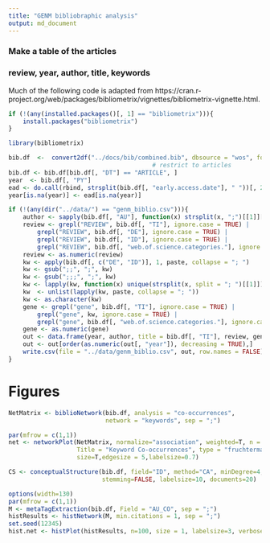 ```yaml
---
title: "GENM bibliobraphic analysis"
output: md_document
---
```


### Make a table of the articles
    
### review, year, author, title, keywords

Much of the following code is adapted from https://cran.r-project.org/web/packages/bibliometrix/vignettes/bibliometrix-vignette.html.

```R

if (!(any(installed.packages()[, 1] == "bibliometrix"))){
    install.packages("bibliometrix")
}

library(bibliometrix)

bib.df  <-  convert2df("../docs/bib/combined.bib", dbsource = "wos", format = "bibtex")
                                        # restrict to articles
bib.df <- bib.df[bib.df[, "DT"] == "ARTICLE", ]
year  <- bib.df[, "PY"]
ead <- do.call(rbind, strsplit(bib.df[, "early.access.date"], " "))[, 2]
year[is.na(year)] <- ead[is.na(year)]

if (!(any(dir("../data/") == "genm_biblio.csv"))){
    author <- sapply(bib.df[, "AU"], function(x) strsplit(x, ";")[[1]][1], USE.NAMES = FALSE)
    review <- grepl("REVIEW", bib.df[, "TI"], ignore.case = TRUE) | 
        grepl("REVIEW", bib.df[, "DE"], ignore.case = TRUE) | 
        grepl("REVIEW", bib.df[, "ID"], ignore.case = TRUE) | 
        grepl("REVIEW", bib.df[, "web.of.science.categories."], ignore.case = TRUE)
    review <- as.numeric(review)
    kw <- apply(bib.df[, c("DE", "ID")], 1, paste, collapse = "; ")
    kw <- gsub(";;", ";", kw)
    kw <- gsub(";;;", ";", kw)
    kw <- lapply(kw, function(x) unique(strsplit(x, split = "; ")[[1]]))
    kw  <- unlist(lapply(kw, paste, collapse = "; "))
    kw <- as.character(kw)
    gene <- grepl("gene", bib.df[, "TI"], ignore.case = TRUE) | 
        grepl("gene", kw, ignore.case = TRUE) | 
        grepl("gene", bib.df[, "web.of.science.categories."], ignore.case = TRUE)
    gene <- as.numeric(gene)
    out <- data.frame(year, author, title = bib.df[, "TI"], review, gene, kw)
    out <- out[order(as.numeric(out[, "year"]), decreasing = TRUE),]
    write.csv(file = "../data/genm_biblio.csv", out, row.names = FALSE)
}

```


# Figures


```R


NetMatrix <- biblioNetwork(bib.df, analysis = "co-occurrences", 
                           network = "keywords", sep = ";")

par(mfrow = c(1,1))
net <- networkPlot(NetMatrix, normalize="association", weighted=T, n = 30, 
                   Title = "Keyword Co-occurrences", type = "fruchterman", 
                   size=T,edgesize = 5,labelsize=0.7)

```

```R

CS <- conceptualStructure(bib.df, field="ID", method="CA", minDegree=4, clust=5, 
                          stemming=FALSE, labelsize=10, documents=20)

```


```R


options(width=130)
par(mfrow = c(1,1))
M <- metaTagExtraction(bib.df, Field = "AU_CO", sep = ";")
histResults <- histNetwork(M, min.citations = 1, sep = ";")
set.seed(12345)
hist.net <- histPlot(histResults, n=100, size = 1, labelsize=3, verbose = FALSE)

```
